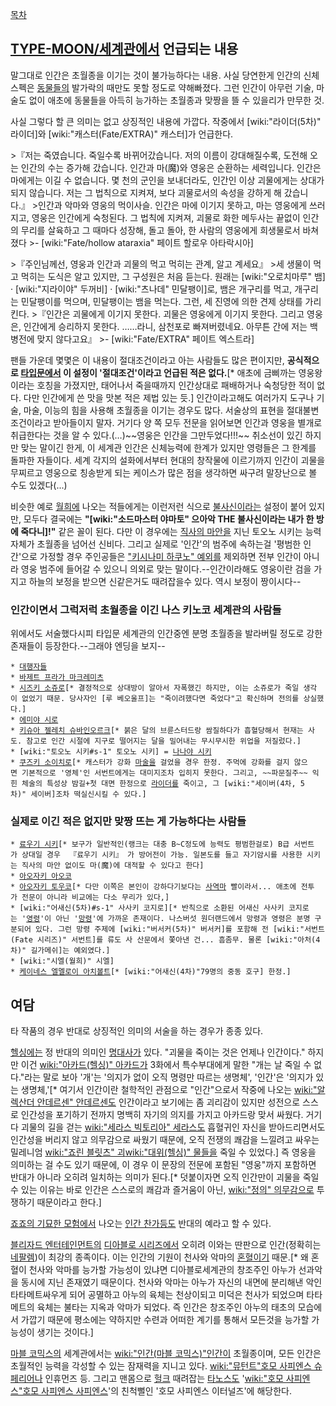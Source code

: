 [[목차]]
== [[TYPE-MOON/세계관]]에서 언급되는 내용 ==
말그대로 인간은 초월종을 이기는 것이 불가능하다는 내용. 사실 당연한게 인간의 신체스펙은 [[동물]]들의 발가락의 때만도 못할 정도로 약해빠졌다. 그런 인간이 아무런 기술, 마술도 없이 애초에 동물들을 아득히 능가하는 초월종과 맞짱을 뜰 수 있을리가 만무한 것.

사실 그렇다 할 큰 의미는 없고 상징적인 내용에 가깝다. 작중에서 [wiki:"라이더(5차)" 라이더]와 [wiki:"캐스터(Fate/EXTRA)" 캐스터]가 언급한다.

>『저는 죽였습니다. 죽일수록 바뀌어갔습니다. 저의 이름이 강대해질수록, 도전해 오는 인간의 수는 증가해 갔습니다. 인간과 마(魔)와 영웅은 순환하는 세력입니다. 인간은 마에게는 이길 수 없습니다. 몇 천의 군인을 보내더라도, 인간인 이상 괴물에게는 상대가 되지 않습니다. 저는 그 법칙으로 지켜져, 보다 괴물로서의 속성을 강하게 해 갔습니다.』 
>인간과 악마와 영웅의 먹이사슬. 인간은 마에 이기지 못하고, 마는 영웅에게 쓰러지고, 영웅은 인간에게 숙청된다. 그 법칙에 지켜져, 괴물로 화한 메두사는 끝없이 인간의 무리를 살육하고 그 때마다 성장해, 돌고 돌아, 한 사람의 영웅에게 희생물로서 바쳐졌다 
>- [wiki:"Fate/hollow ataraxia" 페이트 할로우 아타락시아]

>『주인님께선, 영웅과 인간과 괴물의 먹고 먹히는 관계, 알고 계세요』
>세 생물이 먹고 먹히는 도식은 알고 있지만, 그 구성원은 처음 듣는다. 원래는 [wiki:"오로치마루" 뱀] · [wiki:"지라이야" 두꺼비] · [wiki:"츠나데" 민달팽이]로, 뱀은 개구리를 먹고, 개구리는 민달팽이를 먹으며, 민달팽이는 뱀을 먹는다. 그런, 세 진영에 의한 견제 상태를 가리킨다.
>『인간은 괴물에게 이기지 못한다. 괴물은 영웅에게 이기지 못한다. 그리고 영웅은, 인간에게 승리하지 못한다. ……라니, 삼천포로 빠져버렸네요. 아무튼 간에 저는 백병전에 맞지 않다고요』
>- [wiki:"Fate/EXTRA" 페이트 엑스트라]

팬들 가운데 몇몇은 이 내용이 절대조건이라고 아는 사람들도 많은 편이지만, '''공식적으로 [[타입문]]에서 이 설정이 '절대조건'이라고 언급된 적은 없다.'''[* 애초에 금삐까는 영웅왕이라는 호칭을 가졌지만, 태어나서 죽을때까지 인간상대로 패배하거나 숙청당한 적이 없다. 다만 인간에게 쓴 맛을 맛본 적은 제법 있는 듯.] 인간이라고해도 여러가지 도구나 기술, 마술, 이능의 힘을 사용해 초월종을 이기는 경우도 많다. 서술상의 표현을 절대불변조건이라고 받아들이지 말자. 거기다 양 쪽 모두 전문을 읽어보면 인간과 영웅을 별개로 취급한다는 것을 알 수 있다.(…)~~영웅은 인간을 그만두었다!!!~~ 취소선이 있긴 하지만 맞는 말이긴 한게, 이 세계관 인간은 신체능력에 한계가 있지만 영령들은 그 한계를 돌파한 자들이다. 세계 각지의 설화에서부터 현대의 창작물에 이르기까지 인간이 괴물을 무찌르고 영웅으로 칭송받게 되는 케이스가 많은 점을 생각하면 싸구려 말장난으로 볼 수도 있겠다(...)

비슷한 예로 [[월희]]에 나오는 적들에게는 이런저런 식으로 [[불사신]]이라는 설정이 붙어 있지만, 모두다 결국에는 '''"[wiki:"소드마스터 야마토" 으아악 THE 불사신이라는 내가 한 방에 죽다니]!"''' 같은 꼴이 된다. 다만 이 경우에는 [[직사의 마안]]을 지닌 토오노 시키는 능력 자체가 초월종을 넘어선 신비다. 그리고 실제로 '인간'의 범주에 속하는걸 '평범한 인간'으로 가정할 경우 주인공들은 [["키시나미 하쿠노" 예외]]를 제외하면 전부 인간이 아니라 영웅 범주에 들어갈 수 있으니 의외로 맞는 말이다.--인간이라해도 영웅이란 검을 가지고 하늘의 보정을 받으면 신같은거도 때려잡을수 있다. 역시 보정이 짱이시다--


=== 인간이면서 그럭저럭 초월종을 이긴 나스 키노코 세계관의 사람들 ===
위에서도 서술했다시피 타입문 세계관의 인간중엔 분명 초월종을 발라버릴 정도로 강한 존재들이 등장한다.--그래야 엔딩을 보지--

 * [[대행자]]들
 * [[바제트 프라가 마크레미츠]]
 * [[시즈키 소쥬로]][* 결정적으로 상대방이 알아서 자폭했긴 하지만, 이는 소쥬로가 죽일 생각이 없었기 때문. 당사자인 [루 베오울프]는 "죽이려했다면 죽었다"고 확신하며 전의를 상실했다.]
 * [[에미야 시로]]
 * [[키슈아 젤레치 슈바인오르크]][* 붉은 달의 브륜스터드랑 쌈질하다가 흡혈당해서 현재는 사도. 참고로 인간 시절에 지구로 떨어지는 달을 밀어내는 무시무시한 위업을 저질렀다.]
 * [wiki:"토오노 시키#s-1" 토오노 시키] = [[나나야 시키]]
 * [[쿠즈키 소이치로]][* 캐스터가 강화 [[마술]]을 걸었을 경우 한정. 주먹에 강화를 걸지 않으면 기본적으로 '영체'인 서번트에게는 대미지조차 입히지 못한다. 그리고, ~~파문질주~~ 익힌 체술의 특성상 밤길+첫 대면 한정으로 [[라이더]]를 죽이고, 그 [wiki:"세이버(4차, 5차)" 세이버]조차 떡실신시킬 수 있다.]

=== 실제로 이긴 적은 없지만 맞짱 뜨는 게 가능하다는 사람들 ===
 * [[료우기 시키]][* 보구가 일반적인(랭크는 대충 B~C정도에 능력도 평범한걸로) B급 서번트가 상대일 경우  『료우기 시키』 가 방어전이 가능. 일본도를 들고 자기암시를 사용한 시키는 직사의 마안 없이도 마(魔)에 대적할 수 있다고 한다]
 * [[아오자키 아오코]]
 * [[아오자키 토우코]][* 다만 이쪽은 본인이 강하다기보다는 [[사역마]] 빨이라서... 애초에 전투가 전문이 아니라 비교에는 다소 무리가 있다,]
 * [wiki:"어새신(5차)#s-1" 사사키 코지로][* 반칙으로 소환된 어새신 사사키 코지로는 '[[영령]]'이 아닌 '[[망령]]'에 가까운 존재이다. 나스버섯 원더랜드에서 망령과 영령은 분명 구분되어 있다. 그런 망령 주제에 [wiki:"버서커(5차)" 버서커]를 포함해 전 [wiki:"서번트(Fate 시리즈)" 서번트]를 류도 사 산문에서 쫓아낸 건... 흠좀무. 물론 [wiki:"아처(4차)" 길가메쉬]는 예외였다.]
 * [wiki:"시엘(월희)" 시엘]
 * [[케이네스 엘멜로이 아치볼트]][* [wiki:"어새신(4차)"79명의 중동 호구] 한정.]

== 여담 ==
타 작품의 경우 반대로 상징적인 의미의 서술을 하는 경우가 종종 있다.

[[헬싱]]에는 정 반대의 의미인 [[명대사]]가 있다. "괴물을 죽이는 것은 언제나 인간이다." 하지만 이건 [[wiki:"아카드(헬싱)" 아카드]]가 3화에서 특수부대에게 말한 "개는 날 죽일 수 없다."라는 말로 보아 '개'는 '의지가 없이 오직 명령만 따르는 생명체', '인간'은 '의지가 있는 생명체,'[* 여기서 인간이란 철학적인 관점으로 "인간"으로서 작중에 나오는 [[wiki:"알렉산더 안데르센" 안데르센]]도 인간이라고 보기에는 좀 괴리감이 있지만 성전으로 스스로 인간성을 포기하기 전까지 명백히 자기의 의지를 가지고 아카드랑 맞서 싸웠다. 거기다 괴물의 길을 걷는 [[wiki:"세라스 빅토리아" 세라스]]도 흡혈귀인 자신을 받아드리면서도 인간성을 버리지 않고 의무감으로 싸웠기 때문에, 오직 전쟁의 쾌감을 느낄려고 싸우는 밀레니엄 [[wiki:"죠린 블릿츠" 괴]][[wiki:"대위(헬싱)" 물]]들을 죽일 수 있었다.] 즉 영웅을 의미하는 걸 수도 있기 때문에, 이 경우 이 문장의 전문에 포함된 "영웅"까지 포함하면 반대가 아니라 오히려 일치하는 의미가 된다.[* 덧붙이자면 오직 인간만이 괴물을 죽일 수 있는 이유는 바로 인간은 스스로의 쾌감과 즐거움이 아닌, [[wiki:"정의" 의무감]]으로 투쟁하기 때문이라고 한다.]

[[죠죠의 기묘한 모험]]에서 나오는 [[인간 찬가]]등도 반대의 예라고 할 수 있다.

[[블리자드 엔터테인먼트]]의 [[디아블로 시리즈]]에서 오히려 이와는 딴판으로 인간(정확히는 [[네팔렘]])이 최강의 종족이다. 이는 인간의 기원이 천사와 악마의 [[혼혈]]이기 때문.[* 왜 혼혈이 천사와 악마를 능가할 가능성이 있냐면 디아블로세계관의 창조주인 아누가 선과악을 동시에 지닌 존재였기 때문이다. 천사와 악마는 아누가 자신의 내면에 분리해낸 악인 타타메트싸우게 되어 공멸하고 아누의 육체는 천상이되고 미덕은 천사가 되었으며 타타메트의 육체는 불타는 지옥과 악마가 되었다. 즉 인간은 창조주인 아누의 태초의 모습에서 가깝기 때문에 평소에는 약하지만 수련과 어떠한 계기를 통해서 모든것을 능가할 가능성이 생기는 것이다.]

[[마블 코믹스]]의 세계관에서는 [[wiki:"인간(마블 코믹스)"인간]]이 초월종이며, 모든 인간은 초월적인 능력을 각성할 수 있는 잠재력을 지니고 있다. [[wiki:"뮤턴트"호모 사피엔스 슈페리어]]나 인휴먼즈 등. 그리고 맨몸으로 [[헐크]] 때려잡는 [[타노스]]도 '[[wiki:"호모 사피엔스"호모 사피엔스 사피엔스]]'의 친척뻘인 '호모 사피엔스 이터널즈'에 해당한다.
